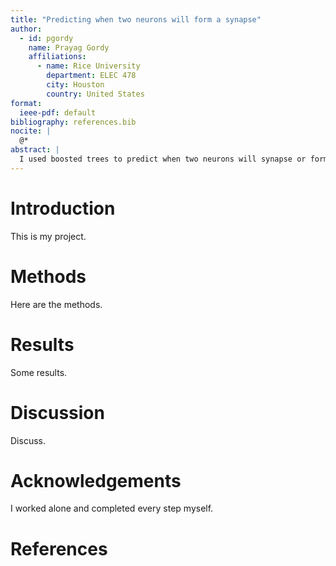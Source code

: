 ```yaml
---
title: "Predicting when two neurons will form a synapse"
author:
  - id: pgordy
    name: Prayag Gordy
    affiliations:
      - name: Rice University
        department: ELEC 478
        city: Houston
        country: United States
format:
  ieee-pdf: default
bibliography: references.bib
nocite: |
  @*
abstract: |
  I used boosted trees to predict when two neurons will synapse or form a connection. First, I used linear regression models to impute missing morph embedding data. Then, I constructed a suite of new features, including additional distance estimates, categories of projection regions, percentiles of neuron popularity, and similarity and norm metrics for morph embeddings and feature weights. I tuned seven hyperparameters of a gradient-boosted tree model over a 30-point grid with Latin hypercube sampling, then ran the model through another 10 hyperparameter combinations in a Bayesian tuning setup. I performed well in the competition, ranking third and fifth on the public and private leaderboards, respectively.
---
```


# Introduction

[T]{.IEEEPARstart}[his]{} is my project.

# Methods

Here are the methods.


# Results

Some results.


# Discussion

Discuss.


# Acknowledgements {-}

I worked alone and completed every step myself.


# References {-}

